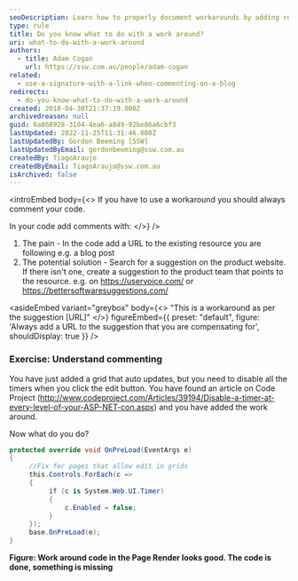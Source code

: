 ```yaml
---
seoDescription: Learn how to properly document workarounds by adding resource links in your code comments for better maintainability
type: rule
title: Do you know what to do with a work around?
uri: what-to-do-with-a-work-around
authors:
  - title: Adam Cogan
    url: https://ssw.com.au/people/adam-cogan
related:
  - use-a-signature-with-a-link-when-commenting-on-a-blog
redirects:
  - do-you-know-what-to-do-with-a-work-around
created: 2018-04-30T21:37:19.000Z
archivedreason: null
guid: 6a868928-3104-4ea6-a849-92be86a6cbf3
lastUpdated: 2022-11-25T11:31:46.000Z
lastUpdatedBy: Gordon Beeming [SSW]
lastUpdatedByEmail: gordonbeeming@ssw.com.au
createdBy: TiagoAraujo
createdByEmail: TiagoAraujo@ssw.com.au
isArchived: false
---
```

<introEmbed
  body={<>
If you have to use a workaround you should always comment your code.

In your code add comments with:
  </>}
/>
1. The pain - In the code add a URL to the existing resource you are following
   e.g. a blog post
2. The potential solution - Search for a suggestion on the product website. If there isn't one, create a suggestion to the product team that points to the resource.
   e.g. on <https://uservoice.com/> or <https://bettersoftwaresuggestions.com/>

<asideEmbed
  variant="greybox"
  body={<>
    "This is a workaround as per the suggestion \[URL]"
  </>}
  figureEmbed={{
    preset: "default",
    figure: 'Always add a URL to the suggestion that you are compensating for',
    shouldDisplay: true
  }}
/>

### Exercise: Understand commenting

You have just added a grid that auto updates, but you need to disable all the timers when you click the edit button. You have found an article on Code Project (<http://www.codeproject.com/Articles/39194/Disable-a-timer-at-every-level-of-your-ASP-NET-con.aspx>) and you have added the work around.

Now what do you do?

```cs
protected override void OnPreLoad(EventArgs e)
{
     //Fix for pages that allow edit in grids
     this.Controls.ForEach(c =>
     {
          if (c is System.Web.UI.Timer)
          {
              c.Enabled = false;
          }
     });
     base.OnPreLoad(e);
}
```

**Figure: Work around code in the Page Render looks good. The code is done, something is missing**

